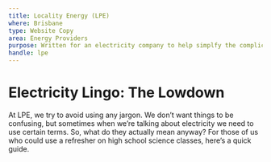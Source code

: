 ```yaml
---
title: Locality Energy (LPE)
where: Brisbane
type: Website Copy
area: Energy Providers
purpose: Written for an electricity company to help simplfy the complicated legal jargon.
handle: lpe
---
```


# Electricity Lingo: The Lowdown

At LPE, we try to avoid using any jargon. We don’t want things to be confusing, but
sometimes when we’re talking about electricity we need to use certain terms. So, what do
they actually mean anyway? For those of us who could use a refresher on high school
science classes, here’s a quick guide.